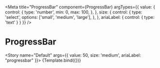 
<Meta
  title="ProgressBar"
  component={ProgressBar}
  argTypes={{
    value: {
      control: {
        type: 'number',
        min: 0,
        max: 100,
      },
    },
    size: {
      control: {
        type: 'select',
        options: ['small', 'medium', 'large'],
      },
    },
    ariaLabel: {
        control: {
            type: 'text'
        }
    }
  }}
/>


# ProgressBar

<Story name="Default" args={{ value: 50, size: 'medium', ariaLabel: "progressbar" }}>
  {Template.bind({})}
</Story>
